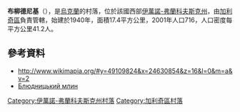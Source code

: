 {{coord|49|6|40|N|24|37|53|E|scale:30000|display=title}}

'''布柳德尼基'''（{{lang-uk|Блюдники}}），是[[烏克蘭|烏克蘭]]的村落，位於該國西部[[伊萬諾-弗蘭科夫斯克州|伊萬諾-弗蘭科夫斯克州]]，由[[加利奇區_(烏克蘭)|加利奇區]]負責管轄，始建於1940年，面積17.4平方公里，2001年人口716，人口密度每平方公里41.2人。

==參考資料==
* http://www.wikimapia.org/#y=49109824&x=24630854&z=16&l=0&m=a&v=2 {{Wayback|url=http://www.wikimapia.org/#y=49109824&x=24630854&z=16&l=0&m=a&v=2 |date=20070623042356 }}
* [http://mandry.in.ua/index.php?option=com_hotproperty&task=view&id=256&Itemid=34 Блюдницький млин]{{dead link|date=2018年2月 |bot=InternetArchiveBot |fix-attempted=yes }}

{{DEFAULTSORT:Блюдники}}
[[Category:伊萬諾-弗蘭科夫斯克州村落|Category:伊萬諾-弗蘭科夫斯克州村落]]
[[Category:加利奇區村落|Category:加利奇區村落]]


{{IvanoFrankivsk-geo-stub}}